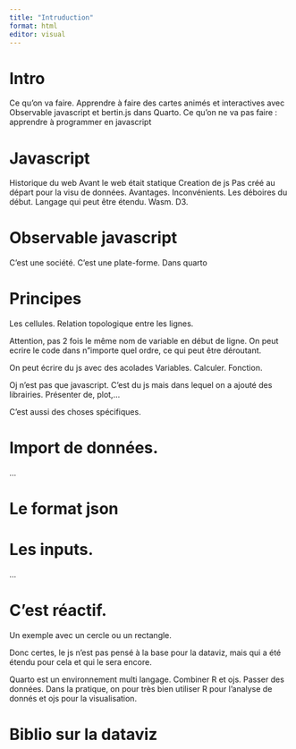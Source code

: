 ```yaml
---
title: "Intruduction"
format: html
editor: visual
---
```


# Intro

Ce qu'on va faire. 
Apprendre à faire des cartes animés et interactives avec Observable javascript et bertin.js dans Quarto. Ce qu'on ne va pas faire : apprendre à programmer en javascript

# Javascript

Historique du web
Avant le web était statique
Creation de js
Pas créé au départ pour la visu de données. Avantages. Inconvénients. 
Les déboires du début. 
Langage qui peut être étendu. Wasm. D3. 

# Observable javascript

C'est une société. 
C'est une plate-forme. 
Dans quarto

# Principes 

Les cellules. Relation topologique entre les lignes. 

Attention, pas 2 fois le même nom de variable en début de ligne.
On peut ecrire le code dans n"importe quel ordre, ce qui peut être déroutant.

On peut écrire du js avec des acolades
Variables. Calculer. Fonction. 

Oj n'est pas que javascript. C'est du js mais dans lequel on a ajouté des librairies. Présenter de, plot,... 

C'est aussi des choses spécifiques. 

# Import de données. 

...

# Le format json

# Les inputs. 

...

# C'est réactif. 

Un exemple avec un cercle ou un rectangle. 

Donc certes, le js n'est pas pensé à la base pour la dataviz, mais qui a été étendu pour cela et qui le sera encore. 

Quarto est un environnement multi langage. Combiner R et ojs. Passer des données. Dans la pratique, on pour très bien utiliser R pour l'analyse de donnés et ojs pour la visualisation. 

#  Biblio sur la dataviz
